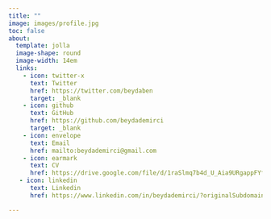 ```yaml
---
title: ""
image: images/profile.jpg
toc: false
about:
  template: jolla
  image-shape: round
  image-width: 14em
  links:
    - icon: twitter-x
      text: Twitter
      href: https://twitter.com/beydaben
      target: _blank
    - icon: github
      text: GitHub
      href: https://github.com/beydademirci
      target: _blank
    - icon: envelope
      text: Email
      href: mailto:beydademirci@gmail.com
    - icon: earmark
      text: CV
      href: https://drive.google.com/file/d/1raSlmq7b4d_U_Aia9URgappFYfc-djEp/view?usp=drive_link
   - icon: linkedin
      text: Linkedin
      href: https://www.linkedin.com/in/beydademirci/?originalSubdomain=tr

---
```

